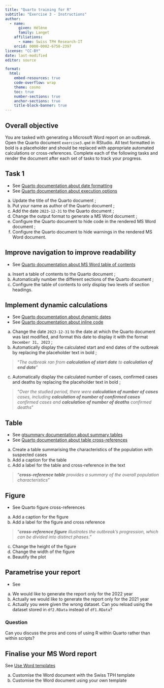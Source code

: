 ```yaml
---
title: "Quarto training for R"
subtitle: "Exercise 3 - Instructions"
author:
  - name:
      given: Hélène
      family: Langet
    affiliations:
      - name: Swiss TPH Research-IT
    orcid: 0000-0002-6758-2397
license: "CC-BY"
date: last-modified
editor: source

format:
  html:
    embed-resources: true
    code-overflow: wrap
    theme: cosmo
    toc: true
    number-sections: true
    anchor-sections: true
    title-block-banner: true
---
```


## Overall objective

You are tasked with generating a Microsoft Word report on an outbreak. Open the Quarto document `exercise3.qmd` in RStudio. All text formatted in bold is a placeholder and should be replaced with appropriate automated calculations or cross-references. Complete each of the following tasks and render the document after each set of tasks to track your progress.

## Task 1

::: callout-tip
-   See [Quarto documentation about date formatting](https://quarto.org/docs/reference/dates.html#date-formatting)
-   See [Quarto documentation about execution options](https://quarto.org/docs/computations/execution-options.html)
:::

a.  Update the title of the Quarto document ;
b.  Put your name as author of the Quarto document ;
c.  Add the date `2023-12-31` to the Quarto document ;
d.  Change the output format to generate a MS Word document ;
e.  Configure the Quarto document to hide code in the rendered MS Word document ;
f.  Configure the Quarto document to hide warnings in the rendered MS Word document.

## Improve navigation to improve readability

::: callout-tip
-   See [Quarto documentation about MS Word table of contents](https://quarto.org/docs/output-formats/ms-word.html#table-of-contents)
:::

a.  Insert a table of contents to the Quarto document ;
b.  Automatically number the different sections of the Quarto document ;
c.  Configure the table of contents to only display two levels of section headings.

## Implement dynamic calculations

::: callout-tip
-   See [Quarto documentation about dynamic dates](https://quarto.org/docs/reference/dates.html#date-parsing)
-   See [Quarto documentation about inline code](https://quarto.org/docs/computations/inline-code.html)
:::

a.  Change the date `2023-12-31` to the date at which the Quarto document was last modified, and format this date to display it with the format `December 31, 2023` ;
b.  Automatically display the calculated start and end dates of the outbreak by replacing the placeholder text in bold ;


> "*The outbreak ran from **calculation of start date** to **calculation of end date***"

c.  Automatically display the calculated number of cases, confirmed cases and deaths by replacing the placeholder text in bold ;

> "*Over the studied period, there were **calculation of number of cases** cases, including **calculation of number of confirmed cases** confirmed cases and **calculation of number of deaths** confirmed deaths*"

## Table

::: callout-tip
-   See [gtsummary documentation about summary tables](https://www.danieldsjoberg.com/gtsummary/articles/tbl_summary.html)
-   See [Quarto documentation about table cross-references](https://quarto.org/docs/authoring/tables.html#cross-references)
:::

a.  Create a table summarising the characteristics of the population with suspected cases
b.  Add a caption for the table
c.  Add a label for the table and cross-reference in the text

> "***cross-reference table** provides a summary of the overall population characteristics*"

## Figure

::: callout-tip
-   See Quarto figure cross-references
:::

a.  Add a caption for the figure
b.  Add a label for the figure and cross reference

> "***cross-reference figure** illustrates the outbreak's progression, which can be divided into distinct phases.*"

c.  Change the height of the figure
d.  Change the width of the figure
e.  Beautify the plot

## Parametrise your report

::: callout-tip
-   See
:::

a.  We would like to generate the report only for the 2022 year
b. Actually we would like to generate the report only for the 2021 year
b.  Actually you were given the wrong dataset. Can you reload using the dataset stored in `df2.RData` instead of `df1.RData`?

::: callout-important

### Question

Can you discuss the pros and cons of using R within Quarto rather than within scripts?

:::

## Finalise your MS Word report

::: callout-tip
See [Use Word templates](https://quarto.org/docs/output-formats/ms-word-templates.html)
:::

a. Customise the Word document with the Swiss TPH template
b. Customise the Word document using your own template